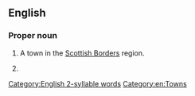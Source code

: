 ==English==
{{wikipedia}}

===Proper noun===
{{en-proper noun}}

# A town in the [[w:Scottish Borders|Scottish Borders]] region.
# {{lb|en|military|historical}} {{n-g|Code name for teams of three parachuted into Occupied [[Europe]] (primarily [[France]], but also [[Holland]] and [[Belgium]]) beginning on [[D-Day]] (June 6, 1944) to aid local Resistance groups. The men consisted of a British or American officer, a native of the country, and a [[non-commissioned]] radio operator.}}

[[Category:English 2-syllable words]]
[[Category:en:Towns]]